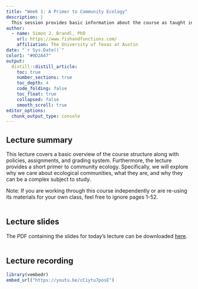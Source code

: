 ```yaml
---
title: "Week 1: A Primer to Community Ecology"
description: |
  This session provides basic information about the course as taught in Spring 2025, as well as a primer to the field of community ecology. 
author:
  - name: Simon J. Brandl, PhD
    url: https://www.fishandfunctions.com/
    affiliation: The University of Texas at Austin
date: "`r Sys.Date()`"
color1: "#0D2A47"
output:
  distill::distill_article:
    toc: true
    number_sections: true
    toc_depth: 4
    code_folding: false
    toc_float: true
    collapsed: false
    smooth_scroll: true
editor_options: 
  chunk_output_type: console
---
```


## Lecture summary

This lecture covers a basic overview of the course structure along with policies, assignments, and grading system. Furthermore, the lecture provides a short primer to community ecology. Specifically, we will explore why we care about ecological communities, what they are, and why they can be a complex subject to study.

Note: If you are working through this course independently or are re-using its materials for your own class, feel free to ignore pages 1-52. 
<br>
<br>

## Lecture slides

The PDF containing the slides for today's lecture can be downloaded [here](lectures/1_Introduction_2025.pdf).
<br>
<br>

## Lecture recording

```r
library(vembedr)
embed_url("https://youtu.be/cCiytu7posE")
```
<br>
<br>

